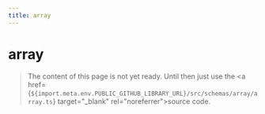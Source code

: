 ```yaml
---
title: array
---
```


# array

> The content of this page is not yet ready. Until then just use the <a href={`${import.meta.env.PUBLIC_GITHUB_LIBRARY_URL}/src/schemas/array/array.ts`} target="\_blank" rel="noreferrer">source code</a>.
